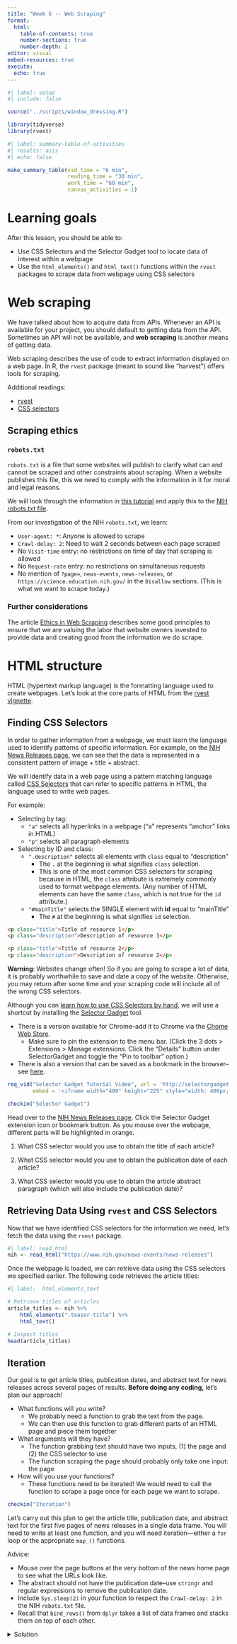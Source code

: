 ```yaml
---
title: "Week 6 -- Web Scraping"
format: 
  html:
    table-of-contents: true
    number-sections: true
    number-depth: 2
editor: visual
embed-resources: true
execute: 
  echo: true
---
```


```r
#| label: setup
#| include: false

source("../scripts/window_dressing.R")

library(tidyverse)
library(rvest)
```

```r
#| label: summary-table-of-activities
#| results: asis
#| echo: false

make_summary_table(vid_time = "6 min", 
                   reading_time = "30 min", 
                   work_time = "60 min", 
                   canvas_activities = 1)
```

# Learning goals

After this lesson, you should be able to:

- Use CSS Selectors and the Selector Gadget tool to locate data of interest within a webpage
- Use the `html_elements()` and `html_text()` functions within the `rvest` packages to scrape data from webpage using CSS selectors

# Web scraping

We have talked about how to acquire data from APIs. Whenever an API is available for your project, you should default to getting data from the API. Sometimes an API will not be available, and **web scraping** is another means of getting data.

Web scraping describes the use of code to extract information displayed on a web page. In R, the `rvest` package (meant to sound like "harvest") offers tools for scraping.

Additional readings:  

- [rvest](https://cran.r-project.org/web/packages/rvest/vignettes/rvest.html)
- [CSS selectors](https://css-tricks.com/how-css-selectors-work/)

## Scraping ethics

### `robots.txt`

`robots.txt` is a file that some websites will publish to clarify what can and cannot be scraped and other constraints about scraping. When a website publishes this file, this we need to comply with the information in it for moral and legal reasons.

We will look through the information in [this tutorial](https://www.zenrows.com/blog/robots-txt-web-scraping) and apply this to the [NIH robots.txt file](https://www.nih.gov/robots.txt).

From our investigation of the NIH `robots.txt`, we learn:

- `User-agent: *`: Anyone is allowed to scrape
- `Crawl-delay: 2`: Need to wait 2 seconds between each page scraped
- No `Visit-time` entry: no restrictions on time of day that scraping is allowed
- No `Request-rate` entry: no restrictions on simultaneous requests
- No mention of `?page=`, `news-events`, `news-releases`, or `https://science.education.nih.gov/` in the `Disallow` sections. (This is what we want to scrape today.)

### Further considerations

The article [Ethics in Web Scraping](https://towardsdatascience.com/ethics-in-web-scraping-b96b18136f01) describes some good principles to ensure that we are valuing the labor that website owners invested to provide data and creating good from the information we do scrape.

# HTML structure

HTML (hypertext markup language) is the formatting language used to create webpages. Let's look at the core parts of HTML from the [rvest vignette](https://cran.r-project.org/web/packages/rvest/vignettes/rvest.html).


## Finding CSS Selectors

In order to gather information from a webpage, we must learn the language used to identify patterns of specific information. For example, on the [NIH News Releases page](https://www.nih.gov/news-events/news-releases), we can see that the data is represented in a consistent pattern of image + title + abstract.

We will identify data in a web page using a pattern matching language called [CSS Selectors](https://css-tricks.com/how-css-selectors-work/) that can refer to specific patterns in HTML, the language used to write web pages.

For example:

- Selecting by tag:
    - `"a"` selects all hyperlinks in a webpage ("a" represents "anchor" links in HTML)
    - `"p"` selects all paragraph elements

- Selecting by ID and class:
    - `".description"` selects all elements with `class` equal to "description"
        - The `.` at the beginning is what signifies `class` selection.
        - This is one of the most common CSS selectors for scraping because in HTML, the `class` attribute is extremely commonly used to format webpage elements. (Any number of HTML elements can have the same `class`, which is not true for the `id` attribute.)
    - `"#mainTitle"` selects the SINGLE element with **id** equal to "mainTitle"
        - The `#` at the beginning is what signifies `id` selection.

```html
<p class="title">Title of resource 1</p>
<p class="description">Description of resource 1</p>

<p class="title">Title of resource 2</p>
<p class="description">Description of resource 2</p>
```


**Warning**: Websites change often! So if you are going to scrape a lot of data, it is probably worthwhile to save and date a copy of the website. Otherwise, you may return after some time and your scraping code will include all of the wrong CSS selectors.

Although you can [learn how to use CSS Selectors by hand]([CSS Selectors](https://css-tricks.com/how-css-selectors-work/)), we will use a shortcut by installing the [Selector Gadget](http://selectorgadget.com/) tool.

- There is a version available for Chrome--add it to Chrome via the [Chome Web Store](https://chromewebstore.google.com/detail/selectorgadget/mhjhnkcfbdhnjickkkdbjoemdmbfginb).
    - Make sure to pin the extension to the menu bar. (Click the 3 dots > Extensions > Manage extensions. Click the "Details" button under SelectorGadget and toggle the "Pin to toolbar" option.)
- There is also a version that can be saved as a bookmark in the browser--see [here](https://rvest.tidyverse.org/articles/selectorgadget.html).

```r
req_vid("Selector Gadget Tutorial Video", url = 'http://selectorgadget.com/', 
        embed = '<iframe width="400" height="225" style="width: 400px; height: 225px;" src="http://selectorgadget.com/" frameborder="0" allow="accelerometer; autoplay; encrypted-media; gyroscope; picture-in-picture" allowfullscreen></iframe>')
```

```r
checkin("Selector Gadget")
```

Head over to the [NIH News Releases page](https://www.nih.gov/news-events/news-releases). Click the Selector Gadget extension icon or bookmark button. As you mouse over the webpage, different parts will be highlighted in orange. 

1. What CSS selector would you use to obtain the title of each article?

<!-- .teaser-title -->

2. What CSS selector would you use to obtain the publication date of each article?

<!-- .date-display-single -->

3. What CSS selector would you use to obtain the article abstract paragraph (which will also include the publication date)?

<!-- .teaser-description -->

## Retrieving Data Using `rvest` and CSS Selectors

Now that we have identified CSS selectors for the information we need, let's fetch the data using the `rvest` package.

```r
#| label: read_html
nih <- read_html("https://www.nih.gov/news-events/news-releases")
```

Once the webpage is loaded, we can retrieve data using the CSS selectors we specified earlier. The following code retrieves the article titles:

```r
#| label:  html_elements_text

# Retrieve titles of articles
article_titles <- nih %>%
    html_elements(".teaser-title") %>%
    html_text()

# Inspect titles
head(article_titles)
```

## Iteration 

Our goal is to get article titles, publication dates, and abstract text for news releases across several pages of results. **Before doing any coding,** let's plan our approach!

- What functions will you write? 
  * We probably need a function to grab the text from the page.
  * We can then use this function to grab different parts of an HTML page and piece them together
  
- What arguments will they have? 
  * The function grabbing text should have two inputs, (1) the page and (2) the CSS selector to use
  * The function scraping the page should probably only take one input: the page
  
- How will you use your functions? 
  * These functions need to be iterated! We would need to call the function to scrape a page once for each page we want to scrape. 

```r
checkin("Iteration")
```

Let's carry out this plan to get the article title, publication date, and abstract text for the first five pages of news releases in a single data frame. You will need to write at least one function, and you will need iteration---either a `for` loop or the appropriate `map_()` functions. 

Advice: 

- Mouse over the page buttons at the very bottom of the news home page to see what the URLs look like.
- The abstract should not have the publication date--use `stringr` and regular expressions to remove the publication date.
- Include `Sys.sleep(2)` in your function to respect the `Crawl-delay: 2` in the NIH `robots.txt` file.
- Recall that `bind_rows()` from `dplyr` takes a list of data frames and stacks them on top of each other.

<details>
  <summary>Solution</summary>
  
```r
#| label: ex_solns_fcts

# Helper function to reduce html_elements() %>% html_text() code duplication
get_text_from_page <- function(page, css_selector) {
    page %>%
        html_elements(css_selector) %>%
        html_text()
}

scrape_page <- function(url) {
    
    # Respect the 2 second crawl delay in the NIH robots.txt file
    Sys.sleep(2)
    
    # Read the page
    page <- read_html(url)
    
    # Grab elements from the page
    article_titles <- get_text_from_page(page, ".teaser-title")
    article_dates <- get_text_from_page(page, ".date-display-single")
    article_abstracts <- get_text_from_page(page, ".teaser-description")
    
    # Clean article abstracts!
    # regex: starts with (^) any character (.) with any number of matches (+) before the "-" character
    article_abstracts <- str_remove(article_abstracts, "^.+—") %>% trimws()
    
    # Put page elements into a dataframe
    tibble(
        title = article_titles,
        date = article_dates,
        abstract = article_abstracts
    )
}
```

Using a for-loop:

```r
#| eval: false
#| label: ex_solns_for-loop

# Create an empyt list for the first five pages
pages <- vector("list", length = 5)

for (i in 1:5) {
    base_url <- "https://www.nih.gov/news-events/news-releases"
    if (i == 1) {
        url <- base_url
    } else {
        url <- str_c(base_url, "?page=", i-1)
    }
    pages[[i]] <- scrape_page(url)
}

df_articles <- bind_rows(pages)

head(df_articles)
```

Using `purrr::map()`:

```r
#| eval: false
#| label:  ex_solns_map

# Create a character vector of URLs for the first 5 pages
base_url <- "https://www.nih.gov/news-events/news-releases"
urls_all_pages <- c(base_url, 
                    str_c(base_url, 
                          "?page=", 
                          1:4)
                    )

pages2 <- purrr::map(urls_all_pages, scrape_page)

df_articles2 <- bind_rows(pages2)

head(df_articles2)
```

</details>
